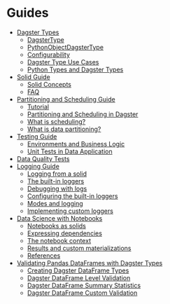 
<DynamicMetaTags
  title="Guides | Dagster"
  description="Dagster is a system for building modern data applications."
/>

# Guides

- [Dagster Types](/docs/learn/guides/dagster_types)
  - [DagsterType](/docs/learn/guides/dagster_types#dagstertype)
  - [PythonObjectDagsterType](/docs/learn/guides/dagster_types#pythonobjectdagstertype)
  - [Configurability](/docs/learn/guides/dagster_types#configurability)
  - [Dagster Type Use Cases](/docs/learn/guides/dagster_types#dagster-type-use-cases)
  - [Python Types and Dagster Types](/docs/learn/guides/dagster_types#python-types-and-dagster-types)
- [Solid Guide](/docs/learn/guides/solid/solid)
  - [Solid Concepts](/docs/learn/guides/solid/solid#solid-concepts)
  - [FAQ](/docs/learn/guides/solid/solid#faq)
- [Partitioning and Scheduling Guide](/docs/learn/guides/partitioning)
  - [Tutorial](/docs/learn/guides/partitioning#tutorial)
  - [Partitioning and Scheduling in Dagster](/docs/learn/guides/partitioning#partitioning-and-scheduling-in-dagster)
  - [What is scheduling?](/docs/learn/guides/partitioning#what-is-scheduling)
  - [What is data partitioning?](/docs/learn/guides/partitioning#what-is-data-partitioning)
- [Testing Guide](/docs/learn/guides/testing/testing)
  - [Environments and Business Logic](/docs/learn/guides/testing/testing#environments-and-business-logic)
  - [Unit Tests in Data Application](/docs/learn/guides/testing/testing#unit-tests-in-data-application)
- [Data Quality Tests](/docs/learn/guides/testing/expectations)
- [Logging Guide](/docs/learn/guides/logging/logging)
  - [Logging from a solid](/docs/learn/guides/logging/logging#logging-from-a-solid)
  - [The built-in loggers](/docs/learn/guides/logging/logging#the-built-in-loggers)
  - [Debugging with logs](/docs/learn/guides/logging/logging#debugging-with-logs)
  - [Configuring the built-in loggers](/docs/learn/guides/logging/logging#configuring-the-built-in-loggers)
  - [Modes and logging](/docs/learn/guides/logging/logging#modes-and-logging)
  - [Implementing custom loggers](/docs/learn/guides/logging/logging#implementing-custom-loggers)
- [Data Science with Notebooks](/docs/learn/guides/data_science/data_science)
  - [Notebooks as solids](/docs/learn/guides/data_science/data_science#notebooks-as-solids)
  - [Expressing dependencies](/docs/learn/guides/data_science/data_science#expressing-dependencies)
  - [The notebook context](/docs/learn/guides/data_science/data_science#the-notebook-context)
  - [Results and custom materializations](/docs/learn/guides/data_science/data_science#results-and-custom-materializations)
  - [References](/docs/learn/guides/data_science/data_science#references)
- [Validating Pandas DataFrames with Dagster Types](/docs/learn/guides/dagster_pandas/dagster_pandas)
  - [Creating Dagster DataFrame Types](/docs/learn/guides/dagster_pandas/dagster_pandas#creating-dagster-dataframe-types)
  - [Dagster DataFrame Level Validation](/docs/learn/guides/dagster_pandas/dagster_pandas#dagster-dataframe-level-validation)
  - [Dagster DataFrame Summary Statistics](/docs/learn/guides/dagster_pandas/dagster_pandas#dagster-dataframe-summary-statistics)
  - [Dagster DataFrame Custom Validation](/docs/learn/guides/dagster_pandas/dagster_pandas#dagster-dataframe-custom-validation)
